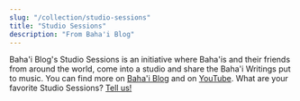 ```yaml
---
slug: "/collection/studio-sessions"
title: "Studio Sessions"
description: "From Baha'i Blog"
---
```


<Prose>
    Baha'i Blog's Studio Sessions is an initiative where Baha'is and their friends from around the world, come into a studio and share the Baha'i Writings put to music.
    You can find more on <a href="https://www.bahaiblog.net/video-category/studio-sessions/">Baha'i Blog</a> and on <a href="https://www.youtube.com/playlist?list=PLePDtgwcyKAScvchcLzY-XZTmP2tdN-EY">YouTube</a>.
</Prose>

<SongCollection>
    <Song songSlug="find-me" />
    <Song songSlug="at-all-times-2" />
    <Song songSlug="no-one-but-thee" />
    <Song songSlug="say-god-sufficeth-2" />
    <Song songSlug="shine-ye" />
    <Song songSlug="the-balance" />
    <Song songSlug="the-bab" />
    <Song songSlug="the-gate-of-god" />
    <Song songSlug="thought-of-love" />
    <Song songSlug="o-verlichte-jeugd" />
    <Song songSlug="help-me-to-triumph" />
    <Song songSlug="thought-of-love" />
</SongCollection>

<Prose>
    What are your favorite Studio Sessions? <a href="/contact">Tell us!</a>
</Prose>